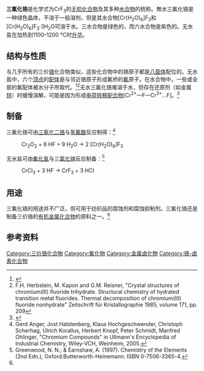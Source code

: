 {{chembox
| Watchedfields = changed
| verifiedrevid = 419956712
| IUPACName = Chromium(III) fluoride
| Othernames = Chromium trifluoride
| ImageFile =Aluminium-trifluoride-3D-polyhedra.png
|   ImageSize = 200px
| ImageFile2 =FeF3structure.jpg
|   ImageSize2 = 200px
|Section1={{Chembox Identifiers
| ChemSpiderID_Ref = {{chemspidercite|correct|chemspider}}
| ChemSpiderID = 8329529
| InChI = 1/Cr.3FH/h;3*1H/q+3;;;/p-3
| SMILES = [Cr+3].[F-].[F-].[F-]
| InChIKey = FTBATIJJKIIOTP-DFZHHIFOAR
| StdInChI_Ref = {{stdinchicite|correct|chemspider}}
| StdInChI = 1S/Cr.3FH/h;3*1H/q+3;;;/p-3
| StdInChIKey_Ref = {{stdinchicite|correct|chemspider}}
| StdInChIKey = FTBATIJJKIIOTP-UHFFFAOYSA-K
| CASNo_Ref = {{cascite|correct|??}}
| CASNo = 7788-97-8
| CASNo1 = 16671-27-5
| CASNo1_Comment = (三水合物)
| CASNo1_Ref = {{cascite|correct|??}}
| CASNo2 = 123333-98-2
| CASNo2_Comment = (四水合物)
| CASNo2_Ref = {{cascite|correct|??}}
| PubChem = 10154021
| RTECS = GB6125000
}}
|Section2 = {{Chembox Properties
| Formula = CrF<sub>3</sub>
| MolarMass = 108.9913
| Appearance = 绿色晶体
| Density = 3.8 g/cm<sup>3</sup>（无水），2.2 g/cm<sup>3</sup>（三水合物）
| MeltingPt = 1100 °C（升华）
| Solubility = 难溶（无水盐），微溶（三水合物）
| SolubleOther = 不溶于[[醇|醇]]，溶于[[氢氟酸|HF]]、[[盐酸|HCl]]
}}
| Section3 = {{Chembox Structure
|   CrystalStruct = [[三方晶系|三方晶系]]，[[皮尔逊符号|hR24]]
|   SpaceGroup = R-3c, No. 167
 }}
}}

'''三氟化铬'''是化学式为CrF<sub>3</sub>的[[无机化合物|无机化合物]]及其多种[[水合物|水合物]]的统称。無水三氟化铬是一种绿色晶体，不溶于一般溶剂，但是其水合物[Cr(H<sub>2</sub>O)<sub>6</sub>]F<sub>3</sub>和[Cr(H<sub>2</sub>O)<sub>6</sub>]F<sub>3</sub>·3H<sub>2</sub>O可溶于水。三水合物是绿色的，而六水合物是紫色的。无水盐在加热到1100–1200 °C时[[升华|升华]]。

==结构与性质==
与几乎所有的三价[[铬|铬]]化合物类似，这些化合物中的铬原子都是[[八面体|八面体]]配位的。无水盐中，六个[[頂點_(分子構型)|顶点]]的[[配体|配体]]是与邻近铬原子形成氟桥的[[氟|氟]]原子。在水合物中，一些或全部的氟配体被水分子所取代。<ref>{{cite journal|title=Structures of chromium(III) fluoride|journal=Acta Crystallographica|date=1960-06-09|volume=13|issue=6|pages=507–508|doi=10.1107/S0365110X60001230|last=Knox|first=K.}}</ref><ref>F.H. Herbstein, M. Kapon and G.M. Reisner, "Crystal structures of chromium(III) fluoride trihydrate. Structural chemistry of hydrated transition metal fluorides. Thermal decomposition of chromium(III) fluoride nonhydrate" Zeitschrift für Kristallographie 1985, volume 171, pp. 209</ref>无水三氟化铬难溶于水，但存在还原剂（如金属[[锌|锌]]）时缓慢溶解，可能是因为形成[[电荷转移配合物|电荷转移配合物]][Cr<sup>2+</sup>—F—Cr<sup>3+</sup>…F]。<ref name=wjhxcs>{{cite book|title=《无机化学丛书》第八卷：钛分族、钒分族、铬分族|pages=P421-423|author=张青莲|isbn=7-03-002238-6|location=北京|publisher=科学出版社}}</ref>

==制备==
三氟化铬可由[[三氧化二铬|三氧化二铬]]与[[氢氟酸|氢氟酸]]反应制得：<ref name=Ullmann>Gerd Anger, Jost Halstenberg, Klaus Hochgeschwender, Christoph Scherhag, Ulrich Korallus, Herbert Knopf, Peter Schmidt, Manfred Ohlinger, "Chromium Compounds" in Ullmann's Encyclopedia of Industrial Chemistry, Wiley-VCH, Weinheim, 2005.{{DOI|10.1002/14356007.a07_067}}</ref>
:Cr<sub>2</sub>O<sub>3</sub> + 6 HF  +  9 H<sub>2</sub>O → 2 [Cr(H<sub>2</sub>O)<sub>6</sub>]F<sub>3</sub>

无水盐可由[[氟化氢|氟化氢]]与[[三氯化铬|三氯化铬]]反应制备：<ref>Greenwood, N. N.; & Earnshaw, A. (1997). Chemistry of the Elements (2nd Edn.), Oxford:Butterworth-Heinemann. ISBN 0-7506-3365-4.</ref>
:CrCl<sub>3</sub> + 3 HF  → CrF<sub>3</sub>  + 3 HCl

==用途==
三氟化铬的用途并不广泛，但可用于纺织品的腐蚀剂和腐蚀抑制剂。三氟化铬还是制备三价铬的[[有机金属化合物|有机金属化合物]]的原料之一。<ref name=wjhxcs />

==参考资料==
{{reflist}}

{{铬化合物}}

[[Category:三价铬化合物|Category:三价铬化合物]]
[[Category:氟化物|Category:氟化物]]
[[Category:金属卤化物|Category:金属卤化物]]
[[Category:铬-卤素化合物|Category:铬-卤素化合物]]